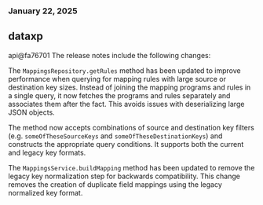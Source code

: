 ### January 22, 2025
## dataxp

api@fa76701
The release notes include the following changes:

The `MappingsRepository.getRules` method has been updated to improve performance when querying for mapping rules with large source or destination key sizes. Instead of joining the mapping programs and rules in a single query, it now fetches the programs and rules separately and associates them after the fact. This avoids issues with deserializing large JSON objects.

The method now accepts combinations of source and destination key filters (e.g. `someOfTheseSourceKeys` and `someOfTheseDestinationKeys`) and constructs the appropriate query conditions. It supports both the current and legacy key formats.

The `MappingsService.buildMapping` method has been updated to remove the legacy key normalization step for backwards compatibility. This change removes the creation of duplicate field mappings using the legacy normalized key format.